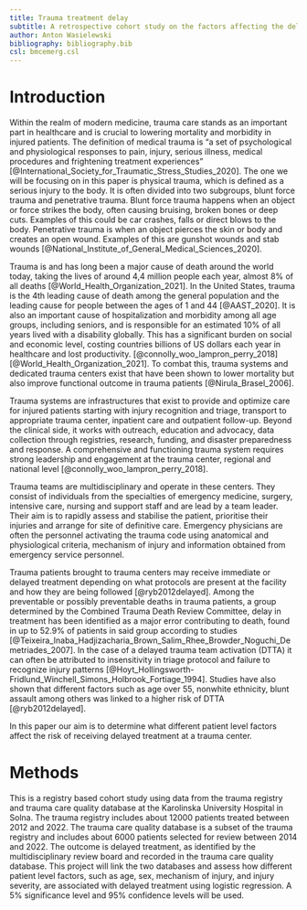 ```yaml
---
title: Trauma treatment delay
subtitle: A retrospective cohort study on the factors affecting the delays in trauma care
author: Anton Wasielewski
bibliography: bibliography.bib
csl: bmcemerg.csl
---
```


# Introduction

Within the realm of modern medicine, trauma care stands as an important part in healthcare and is crucial to lowering mortality and morbidity in injured patients. The definition of medical trauma is "a set of psychological and physiological responses to pain, injury, serious illness, medical procedures and frightening treatment experiences" [@International_Society_for_Traumatic_Stress_Studies_2020]. The one we will be focusing on in this paper is physical trauma, which is defined as a serious injury to the body. It is often divided into two subgroups, blunt force trauma and penetrative trauma. Blunt force trauma happens when an object or force strikes the body, often causing bruising, broken bones or deep cuts. Examples of this could be car crashes, falls or direct blows to the body. Penetrative trauma is when an object pierces the skin or body and creates an open wound. Examples of this are gunshot wounds and stab wounds [@National_Institute_of_General_Medical_Sciences_2020].

Trauma is and has long been a major cause of death around the world today, taking the lives of around 4,4 million people each year, almost 8% of all deaths [@World_Health_Organization_2021]. In the United States, trauma is the 4th leading cause of death among the general population and the leading cause for people between the ages of 1 and 44 [@AAST_2020]. It is also an important cause of hospitalization and morbidity among all age groups, including seniors, and is responsible for an estimated 10% of all years lived with a disability globally. This has a significant burden on social and economic level, costing countries billions of US dollars each year in healthcare and lost productivity. [@connolly_woo_lampron_perry_2018] [@World_Health_Organization_2021]. To combat this, trauma systems and dedicated trauma centers exist that have been shown to lower mortality but also improve functional outcome in trauma patients [@Nirula_Brasel_2006].

Trauma systems are infrastructures that exist to provide and optimize care for injured patients starting with injury recognition and triage, transport to appropriate trauma center, inpatient care and outpatient follow-up. Beyond the clinical side, it works with outreach, education and advocacy, data collection through registries, research, funding, and disaster preparedness and response. A comprehensive and functioning trauma system requires strong leadership and engagement at the trauma center, regional and national level [@connolly_woo_lampron_perry_2018].

Trauma teams are multidisciplinary and operate in these centers. They consist of individuals from the specialties of emergency medicine, surgery, intensive care, nursing and support staff and are lead by a team leader. Their aim is to rapidly assess and stabilise the patient, prioritise their injuries and arrange for site of definitive care. Emergency physicians are often the personnel activating the trauma code using anatomical and physiological criteria, mechanism of injury and information obtained from emergency service personnel.

Trauma patients brought to trauma centers may receive immediate or delayed treatment depending on what protocols are present at the facility and how they are being followed [@ryb2012delayed]. Among the preventable or possibly preventable deaths in trauma patients, a group determined by the Combined Trauma Death Review Committee, delay in treatment has been identified as a major error contributing to death, found in up to 52.9% of patients in said group according to studies [@Teixeira_Inaba_Hadjizacharia_Brown_Salim_Rhee_Browder_Noguchi_Demetriades_2007]. In the case of a delayed trauma team activation (DTTA) it can often be attributed to insensitivity in triage protocol and failure to recognize injury patterns [@Hoyt_Hollingsworth-Fridlund_Winchell_Simons_Holbrook_Fortiage_1994]. Studies have also shown that different factors such as age over 55, nonwhite ethnicity, blunt assault among others was linked to a higher risk of DTTA [@ryb2012delayed].

In this paper our aim is to determine what different patient level factors affect the risk of receiving delayed treatment at a trauma center.

# Methods

This is a registry based cohort study using data from the trauma registry and trauma care quality database at the Karolinska University Hospital in Solna. The trauma registry includes about 12000 patients treated between 2012 and 2022. The trauma care quality database is a subset of the trauma registry and includes about 6000 patients selected for review between 2014 and 2022. The outcome is delayed treatment, as identified by the multidisciplinary review board and recorded in the trauma care quality database. This project will link the two databases and assess how different patient level factors, such as age, sex, mechanism of injury, and injury severity, are associated with delayed treatment using logistic regression. A 5% significance level and 95% confidence levels will be used.

<!-- Expand on methods, use the STROBE statement on cohort studies -->
